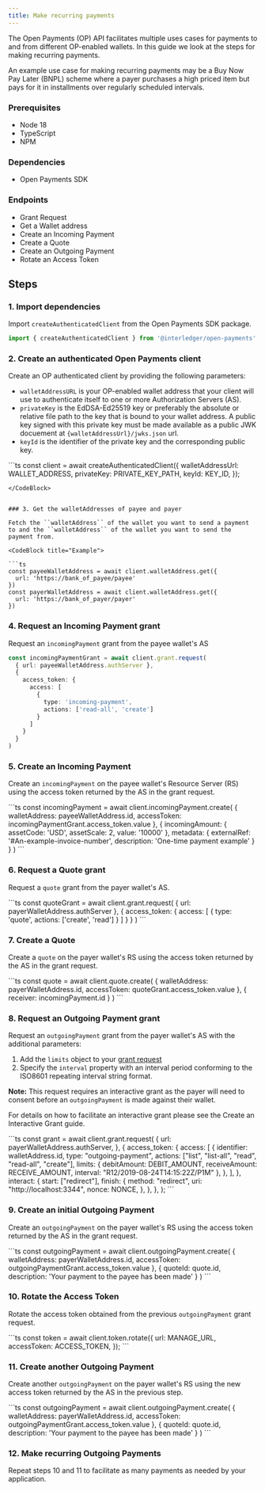 ```yaml
---
title: Make recurring payments
---
```



The Open Payments (OP) API facilitates multiple uses cases for payments to and from different OP-enabled wallets. In this guide we look at the steps for making recurring payments.

An example use case for making recurring payments may be a Buy Now Pay Later (BNPL) scheme where a payer purchases a high priced item but pays for it in installments over regularly scheduled intervals.

### Prerequisites

- Node 18
- TypeScript
- NPM

### Dependencies

- <LinkOut href='https://github.com/interledger/open-payments/tree/main/packages/open-payments'>
    Open Payments SDK
  </LinkOut>
  <p></p>

### Endpoints

- <LinkOut href='https://openpayments.guide/apis/auth-server/operations/post-request/'>
    Grant Request
  </LinkOut>
- <LinkOut href='https://openpayments.guide/apis/resource-server/operations/get-wallet-address/'>
    Get a Wallet address
  </LinkOut>
- <LinkOut href='https://openpayments.guide/apis/resource-server/operations/create-incoming-payment/'>
    Create an Incoming Payment
  </LinkOut>
- <LinkOut href='https://openpayments.guide/apis/resource-server/operations/create-quote/'>
    Create a Quote
  </LinkOut>
- <LinkOut href='https://openpayments.guide/apis/resource-server/operations/create-outgoing-payment/'>
    Create an Outgoing Payment
  </LinkOut>
- <LinkOut href='https://openpayments.guide/apis/auth-server/operations/post-token/'>
    Rotate an Access Token
  </LinkOut>

## Steps

### 1. Import dependencies

Import `createAuthenticatedClient` from the Open Payments SDK package.

```ts
import { createAuthenticatedClient } from '@interledger/open-payments'
```

### 2. Create an authenticated Open Payments client

Create an OP authenticated client by providing the following parameters:

- `walletAddressURL` is your OP-enabled wallet address that your client will use to authenticate itself to one or more Authorization Servers (AS).
- `privateKey` is the EdDSA-Ed25519 key or preferably the absolute or relative file path to the key that is bound to your wallet address. A public key signed with this private
  key must be made available as a public JWK docuement at `{walletAddressUrl}/jwks.json` url.
- `keyId` is the identifier of the private key and the corresponding public key.

<CodeBlock title="Example">
```ts
const client = await createAuthenticatedClient({
  walletAddressUrl: WALLET_ADDRESS,
  privateKey: PRIVATE_KEY_PATH,
  keyId: KEY_ID,
});

````
</CodeBlock>


### 3. Get the walletAddresses of payee and payer

Fetch the ``walletAddress`` of the wallet you want to send a payment to and the ``walletAddress`` of the wallet you want to send the payment from.

<CodeBlock title="Example">

```ts
const payeeWalletAddress = await client.walletAddress.get({
  url: 'https://bank_of_payee/payee'
})
const payerWalletAddress = await client.walletAddress.get({
  url: 'https://bank_of_payer/payer'
})

````

</CodeBlock>

### 4. Request an Incoming Payment grant

Request an `incomingPayment` grant from the payee wallet's AS

<CodeBlock title="Example">

```ts
const incomingPaymentGrant = await client.grant.request(
  { url: payeeWalletAddress.authServer },
  {
    access_token: {
      access: [
        {
          type: 'incoming-payment',
          actions: ['read-all', 'create']
        }
      ]
    }
  }
)
```

</CodeBlock>

### 5. Create an Incoming Payment

Create an `incomingPayment` on the payee wallet's Resource Server (RS) using the access token returned by the AS in the grant request.

<CodeBlock title="Example">
```ts
const incomingPayment = await client.incomingPayment.create(
  {
    walletAddress: payeeWalletAddress.id,
    accessToken: incomingPaymentGrant.access_token.value
  },
  {
    incomingAmount: {
      assetCode: 'USD',
      assetScale: 2,
      value: '10000'
    },
    metadata: {
      externalRef: '#An-example-invoice-number',
      description: 'One-time payment example'
    }
  }
)
```
</CodeBlock>

### 6. Request a Quote grant

Request a `quote` grant from the payer wallet's AS.

<CodeBlock title="Example">
```ts
const quoteGrant = await client.grant.request(
  { url: payerWalletAddress.authServer },
  {
    access_token: {
      access: [
        {
          type: 'quote',
          actions: ['create', 'read']
        }
      ]
    }
  }
)
```
</CodeBlock>

### 7. Create a Quote

Create a `quote` on the payer wallet's RS using the access token returned by the AS in the grant request.

<CodeBlock title="Example">
```ts
const quote = await client.quote.create(
  {
    walletAddress: payerWalletAddress.id,
    accessToken: quoteGrant.access_token.value
  },
  { receiver: incomingPayment.id }
)
```
</CodeBlock>

### 8. Request an Outgoing Payment grant

Request an `outgoingPayment` grant from the payer wallet's AS with the additional parameters:

1. Add the `limits` object to your [grant request](/apis/auth-server/operations/post-request/#request-body)
2. Specify the `interval` property with an interval period conforming to the <LinkOut href="https://en.wikipedia.org/wiki/ISO_8601#Repeating_intervals">ISO8601 repeating interval string format.</LinkOut>

**Note:** This request requires an interactive grant as the payer will need to consent before an `outgoingPayment` is made against their wallet.

For details on how to facilitate an interactive grant please see the <LinkOut href='https://openpayments.guide/guides/create-interactive-grant/'>
Create an Interactive Grant guide. </LinkOut>

<CodeBlock title="Example">
```ts
const grant = await client.grant.request(
    {
        url: payerWalletAddress.authServer,
    },
    {
        access_token: {
            access: [
                {
                    identifier: walletAddress.id,
                    type: "outgoing-payment",
                    actions: ["list", "list-all", "read", "read-all", "create"],
                    limits: {
                        debitAmount: DEBIT_AMOUNT,
                        receiveAmount: RECEIVE_AMOUNT,
                        interval: "R12/2019-08-24T14:15:22Z/P1M"
                    },
                },
            ],
        },
        interact: {
            start: ["redirect"],
            finish: {
                method: "redirect",
                uri: "http://localhost:3344",
                nonce: NONCE,
            },
        },
    },
);
```
</CodeBlock>

### 9. Create an initial Outgoing Payment

Create an `outgoingPayment` on the payer wallet's RS using the access token returned by the AS in the grant request.

<CodeBlock title="Example">
```ts
const outgoingPayment = await client.outgoingPayment.create(
  {
    walletAddress: payerWalletAddress.id,
    accessToken: outgoingPaymentGrant.access_token.value
  },
  { quoteId: quote.id, description: 'Your payment to the payee has been made' }
)
```
</CodeBlock>

### 10. Rotate the Access Token

Rotate the access token obtained from the previous `outgoingPayment` grant request.

<CodeBlock title="Example">
```ts
const token = await client.token.rotate({
    url: MANAGE_URL,
    accessToken: ACCESS_TOKEN,
});
```
</CodeBlock>

### 11. Create another Outgoing Payment

Create another `outgoingPayment` on the payer wallet's RS using the new access token returned by the AS in the previous step.

<CodeBlock title="Example">
```ts
const outgoingPayment = await client.outgoingPayment.create(
  {
    walletAddress: payerWalletAddress.id,
    accessToken: outgoingPaymentGrant.access_token.value
  },
  { quoteId: quote.id, description: 'Your payment to the payee has been made' }
)
```
</CodeBlock>

### 12. Make recurring Outgoing Payments

Repeat steps 10 and 11 to facilitate as many payments as needed by your application.
